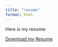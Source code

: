 ```yaml
---
title: "resume"
format: html
---
```


Here is my resume:

[Download my Resume](C:/Users/aldai/Git/aldairperez.github.io/doc/resources/Resume_%20Aldair%20Perez.pdf)
